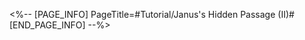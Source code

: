 <%-- [PAGE_INFO]
PageTitle=#Tutorial/Janus's Hidden Passage (II)#
[END_PAGE_INFO] --%>
{{Tutorial
|sort      = 634201
|title     = Janus's Hidden Passage (II)
|subtitle  = 
|type      = Adventure
|about     = 
|image1    = Tutorial Janus's Hidden Passage (II) 1.png{{subst:void|<!--$UPLOAD:<<SpriteOutput/TutorialPic/TutorialPage_FastMoveGuide2.png>-<Tutorial Janus's Hidden Passage (II) 1.png>-<Tutorial Files>>-->}}
|text1     = During exploration in Amphoreus, Trailblazers will notice Hidden Passages with two different appearances. Interact with them to enter Janus' Hidden Passage and {{Color|h|nobold=1|quickly traverse}} between different doors.
}}
